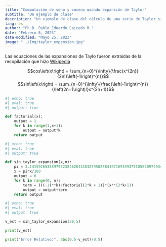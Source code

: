 ```yaml
---
title: "Computación de seno y coseno usando expansión de Taylor"
subtitle: "Un ejemplo de clase"
description: "Un ejemplo de clase del cálculo de una serie de Taylor sin uso de librerías especiales de Python -- En construcción --"
lang: es
author: "Ph.D. Pablo Eduardo Caicedo R."
date: "Febrero 6, 2023"
date-modified: "Mayo 25, 2023"
image: "../Img/taylor_expansion.jpg"
---
```


Las ecuaciones de las expansiones de Taylo fueron extraídas de la recopilación que hizo [Wikipedia](https://es.wikipedia.org/wiki/Serie_de_Taylor)

$$cos\left(x\right) = \sum_{n=0}^{\infty}{\frac{x^{2n}}{2n!}\left(-1\right)^{n}}$$
$$sin\left(x\right) = \sum_{n=0}^{\infty}{\frac{\left(-1\right)^{n}}{\left(2n+1\right)!}x^{2n+1}}$$

```python
#| echo: true
#| eval: true
#| output: true

def factorial(x):
    output = 1
    for k in range(1,x+1):
        output = output*k
    return output

```

```python
#| echo: true
#| eval: true
#| output: true

def sin_taylor_expansion(x,n):
    pi = 3.141592653589793238462643383279502884197169399375105820974944
    x = pi*x/180
    output = 0
    for k in range(0, n):
        term = (((-1)**k)/factorial(2*k + 1))*(x**(2*k+1))
        output = output+term
    return output

```

```python
#| echo: true
#| eval: true
#| output: true

v_est = sin_taylor_expansion(30,5)

print(v_est)

print("Error Relativo:", abs(0.5-v_est)/0.5)

```

